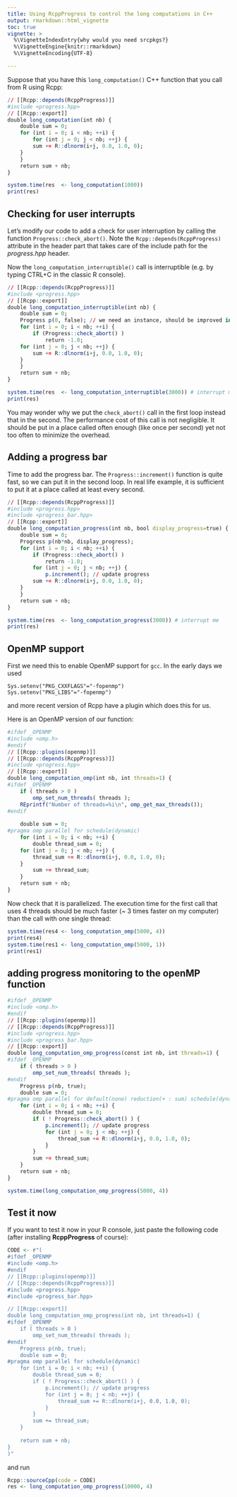 ```yaml
---
title: Using RcppProgress to control the long computations in C++
output: rmarkdown::html_vignette
toc: true
vignette: >
  %\VignetteIndexEntry{why would you need srcpkgs?}
  %\VignetteEngine{knitr::rmarkdown}
  %\VignetteEncoding{UTF-8}

---
```


 Suppose that you have this `long_computation()` C++ function that you call from R using Rcpp:

```r
// [[Rcpp::depends(RcppProgress)]]
#include <progress.hpp>
// [[Rcpp::export]]
double long_computation(int nb) {
    double sum = 0;
    for (int i = 0; i < nb; ++i) {
        for (int j = 0; j < nb; ++j) {
	    sum += R::dlnorm(i+j, 0.0, 1.0, 0);
	}
    }
    return sum + nb;
}
```

```r
system.time(res  <- long_computation(1000))
print(res)
```


## Checking for user interrupts

Let's modify our code to add a check for user interruption by calling the function
`Progress::check_abort()`.  Note the `Rcpp::depends(RcppProgress)` attribute in
the header part that takes care of the include path for the *progress.hpp*
header.

Now the `long_computation_interruptible()` call is interruptible (e.g. by typing CTRL+C in the
classic R console).

```r
// [[Rcpp::depends(RcppProgress)]]
#include <progress.hpp>
// [[Rcpp::export]]
double long_computation_interruptible(int nb) {
    double sum = 0;
    Progress p(0, false); // we need an instance, should be improved in next version
    for (int i = 0; i < nb; ++i) {
        if (Progress::check_abort() )
            return -1.0;
  	for (int j = 0; j < nb; ++j) {
	    sum += R::dlnorm(i+j, 0.0, 1.0, 0);
	}
    }
    return sum + nb;
}
```

```r
system.time(res  <- long_computation_interruptible(3000)) # interrupt me
print(res)
```

You may wonder why we put the `check_abort()` call in the first loop instead
that in the second.  The performance cost of this call is not negligible. 
It should be put in a place called often enough (like once per second) 
yet not too often to minimize the overhead.

## Adding a progress bar
  
Time to add the progress bar. The `Progress::increment()` function is quite fast, so we
can put it in the second loop.  In real life example, it is sufficient to put
it at a place called at least every second.
 
```r
// [[Rcpp::depends(RcppProgress)]]
#include <progress.hpp>
#include <progress_bar.hpp>
// [[Rcpp::export]]
double long_computation_progress(int nb, bool display_progress=true) {
    double sum = 0;
    Progress p(nb*nb, display_progress);
    for (int i = 0; i < nb; ++i) {
        if (Progress::check_abort() )
            return -1.0;
        for (int j = 0; j < nb; ++j) {
            p.increment(); // update progress
	    sum += R::dlnorm(i+j, 0.0, 1.0, 0);
	}
    }
    return sum + nb;
}
```

```r
system.time(res  <- long_computation_progress(3000)) # interrupt me
print(res)
```

## OpenMP support

First we need this to enable OpenMP support for `gcc`. In the early days we used

```
Sys.setenv("PKG_CXXFLAGS"="-fopenmp")
Sys.setenv("PKG_LIBS"="-fopenmp")
```

and more recent version of Rcpp have a plugin  which does this for us.

Here is an OpenMP version of our function:

```r
#ifdef _OPENMP
#include <omp.h>
#endif
// [[Rcpp::plugins(openmp)]]
// [[Rcpp::depends(RcppProgress)]]
#include <progress.hpp>
// [[Rcpp::export]]
double long_computation_omp(int nb, int threads=1) {
#ifdef _OPENMP
    if ( threads > 0 )
        omp_set_num_threads( threads );
    REprintf("Number of threads=%i\n", omp_get_max_threads());
#endif
 
    double sum = 0;
#pragma omp parallel for schedule(dynamic)   
    for (int i = 0; i < nb; ++i) {
        double thread_sum = 0;
  	for (int j = 0; j < nb; ++j) {
	    thread_sum += R::dlnorm(i+j, 0.0, 1.0, 0);
	}
        sum += thread_sum;
    }
    return sum + nb;
}
```

Now check that it is parallelized. The execution time for the first call that uses 4 threads should
be much faster (~ 3 times faster on my computer) than the call with one single thread:

```r
system.time(res4 <- long_computation_omp(5000, 4))
print(res4)
system.time(res1 <- long_computation_omp(5000, 1))
print(res1)
```

## adding progress monitoring to the openMP function

```r
#ifdef _OPENMP
#include <omp.h>
#endif
// [[Rcpp::plugins(openmp)]]
// [[Rcpp::depends(RcppProgress)]]
#include <progress.hpp>
#include <progress_bar.hpp>
// [[Rcpp::export]]
double long_computation_omp_progress(const int nb, int threads=1) {
#ifdef _OPENMP
    if ( threads > 0 )
        omp_set_num_threads( threads );
#endif
    Progress p(nb, true);
    double sum = 0;
#pragma omp parallel for default(none) reduction(+ : sum) schedule(dynamic)
    for (int i = 0; i < nb; ++i) {
        double thread_sum = 0;
        if ( ! Progress::check_abort() ) {
            p.increment(); // update progress
            for (int j = 0; j < nb; ++j) {
                thread_sum += R::dlnorm(i+j, 0.0, 1.0, 0);
            }
        }
        sum += thread_sum;
    }
    return sum + nb;
}
```

```r
system.time(long_computation_omp_progress(5000, 4))
```

## Test it now

If you want to test it now in your R console, just paste the following code
(after installing **RcppProgress** of course):

```r
CODE <- r"(
#ifdef _OPENMP
#include <omp.h>
#endif
// [[Rcpp::plugins(openmp)]]
// [[Rcpp::depends(RcppProgress)]]
#include <progress.hpp>
#include <progress_bar.hpp>

// [[Rcpp::export]]
double long_computation_omp_progress(int nb, int threads=1) {
#ifdef _OPENMP
    if ( threads > 0 )
        omp_set_num_threads( threads );
#endif
    Progress p(nb, true);
    double sum = 0;
#pragma omp parallel for schedule(dynamic)   
    for (int i = 0; i < nb; ++i) {
        double thread_sum = 0;
        if ( ! Progress::check_abort() ) {
            p.increment(); // update progress
            for (int j = 0; j < nb; ++j) {
                thread_sum += R::dlnorm(i+j, 0.0, 1.0, 0);
            }
        }
        sum += thread_sum;
    }
  
    return sum + nb;
}
)"
```

and run

```r
Rcpp::sourceCpp(code = CODE)
res <- long_computation_omp_progress(10000, 4)
```

